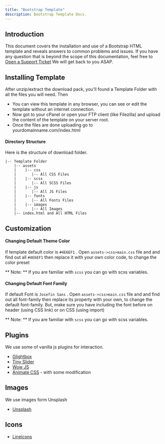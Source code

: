 ```yaml
---
title: "Bootstrap Template"
description: Bootstrap Template Docs.
---
```


## Introduction

This document covers the installation and use of a Bootstrap HTML template and reveals answers to common problems and issues. If you have any question that is beyond the scope of this documentation, feel free to [Open a Support Ticket](https://uideck.com/support/) We will get back to you ASAP.

## Installing Template

After unzip/extract the download pack, you'll found a Template Folder with all the files you will need. Then

- You can view this template in any browser, you can see or edit the template without an internet connection.
- Now got to your cPanel or open your FTP client (like Filezilla) and upload the content of the template on your server root.
- Once the files are done uploading go to yourdomainname.com/index.html

#### Directory Structure

Here is the structure of download folder.

```
|-- Template Folder
    |-- assets
    |    |-- css
    |       |-- All CSS Files
    |    |-- scss
    |       |-- All SCSS Files
    |    |-- js
    |       |-- All JS Files
    |    |-- fonts
    |       |-- All Fonts Files
    |    |-- images
    |       |-- All Images
    |-- index.html and All HTML Files
```

## Customization

#### Changing Default Theme Color

If template default color is `#4E6EF1` . Open `assets->css>main.css` file and and find out all `#4E6EF1` then replace it with your own color code, to change the color preset

** Note: ** If you are familiar with `scss` you can go with scss variables.

#### Changing Default Font Family

If default Font is `Josefin Sans` . Open `assets->css>main.css` file and and find out all font-family then replace its property with your own, to change the default font-family. But, make sure you have including the font before on header (using CSS link) or on CSS (using import)

** Note: ** If you are familiar with `scss` you can go with scss variables.

## Plugins

We use some of vanilla js plugins for interaction.

- [Glightbox](https://biati-digital.github.io/glightbox/)
- [Tiny Slider](https://github.com/ganlanyuan/tiny-slider)
- [Wow JS](https://wowjs.uk/docs.html)
- [Animate CSS](https://animate.style/) - with some modification

## Images

We use images form Unsplash

- [Unsplash](https://unsplash.com/)

## Icons

- [Lineicons](https://lineicons.com)
